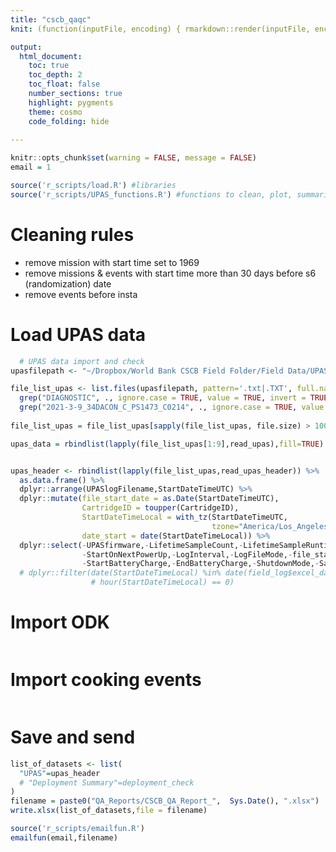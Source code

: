 ```yaml
---
title: "cscb_qaqc"
knit: (function(inputFile, encoding) { rmarkdown::render(inputFile, encoding = encoding, output_file = paste0(substr(inputFile,1,nchar(inputFile)-4),Sys.Date(),'.html')) })

output: 
  html_document:
    toc: true
    toc_depth: 2
    toc_float: false
    number_sections: true
    highlight: pygments 
    theme: cosmo
    code_folding: hide
    
---
```


```r
knitr::opts_chunk$set(warning = FALSE, message = FALSE)
email = 1

source('r_scripts/load.R') #libraries
source('r_scripts/UPAS_functions.R') #functions to clean, plot, summarize


```

# Cleaning rules

* remove mission with start time set to 1969
* remove missions & events with start time more than 30 days before s6 (randomization) date
* remove events before insta

# Load UPAS data
``` r

  # UPAS data import and check
upasfilepath <- "~/Dropbox/World Bank CSCB Field Folder/Field Data/UPAS Data" 

file_list_upas <- list.files(upasfilepath, pattern='.txt|.TXT', full.names = T,recursive = T) %>% 
  grep("DIAGNOSTIC", ., ignore.case = TRUE, value = TRUE, invert = TRUE)  %>% 
  grep("2021-3-9_34DACON_C_PS1473_C0214", ., ignore.case = TRUE, value = TRUE, invert = TRUE)  
  
file_list_upas = file_list_upas[sapply(file_list_upas, file.size) > 10000]

upas_data = rbindlist(lapply(file_list_upas[1:9],read_upas),fill=TRUE) 


upas_header <- rbindlist(lapply(file_list_upas,read_upas_header)) %>% 
  as.data.frame() %>% 
  dplyr::arrange(UPASlogFilename,StartDateTimeUTC) %>% 
  dplyr::mutate(file_start_date = as.Date(StartDateTimeUTC),
                CartridgeID = toupper(CartridgeID),
                StartDateTimeLocal = with_tz(StartDateTimeUTC, 
                                             tzone="America/Los_Angeles"),
                date_start = date(StartDateTimeLocal)) %>%
  dplyr::select(-UPASfirmware,-LifetimeSampleCount,-LifetimeSampleRuntime,-GPSUTCOffset,ProgrammedStartDelay,-AppLock,-AppVersion,
                -StartOnNextPowerUp,-LogInterval,-LogFileMode,-file_start_date,-DutyCycleWindow,-GPSEnabled,-ProgrammedStartDelay,
                -StartBatteryCharge,-EndBatteryCharge,-ShutdownMode,-SampledRuntime,-VolumetricFlowRate,-FlowOffset)
  # dplyr::filter(date(StartDateTimeLocal) %in% date(field_log$excel_datetime_start) | 
                  # hour(StartDateTimeLocal) == 0)

```

# Import ODK
```r




```

# Import cooking events
```r



```


# Save and send
```r


list_of_datasets <- list(
  "UPAS"=upas_header
  # "Deployment Summary"=deployment_check
)
filename = paste0("QA_Reports/CSCB_QA_Report_",  Sys.Date(), ".xlsx")
write.xlsx(list_of_datasets,file = filename)

source('r_scripts/emailfun.R')
emailfun(email,filename)





```